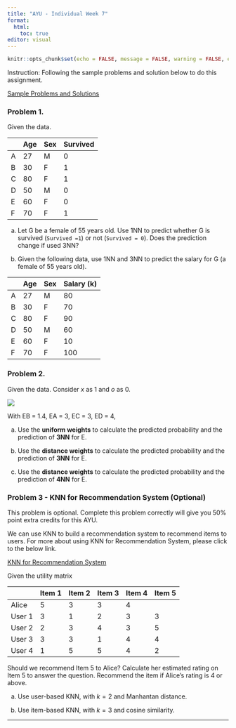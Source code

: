 ```yaml
---
title: "AYU - Individual Week 7"
format: 
  html:
    toc: true
editor: visual
---
```


```r
knitr::opts_chunk$set(echo = FALSE, message = FALSE, warning = FALSE, eval = FALSE)
```

Instruction: Following the sample problems and solution below to do this assignment. 

[Sample Problems and Solutions](ayu7_sample.html)

### Problem 1.

Given the data.

<center>

|     | Age | Sex | Survived |
|:----|:----|:----|:---------|
| A   | 27  | M   | 0        |
| B   | 30  | F   | 1        |
| C   | 80  | F   | 1        |
| D   | 50  | M   | 0        |
| E   | 60  | F   | 0        |
| F   | 70  | F   | 1        |

</center>

a.  Let G be a female of 55 years old. Use 1NN to predict whether G is survived (`Survived =1`) or not (`Survived = 0`). Does the prediction change if used 3NN?

b.  Given the following data, use 1NN and 3NN to predict the salary for G (a female of 55 years old).

|     | Age | Sex | Salary (k) |
|:----|:----|:----|:-----------|
| A   | 27  | M   | 80         |
| B   | 30  | F   | 70         |
| C   | 80  | F   | 90         |
| D   | 50  | M   | 60         |
| E   | 60  | F   | 10         |
| F   | 70  | F   | 100        |

### Problem 2.

Given the data. Consider $x$ as 1 and $o$ as 0.

![](images/k241sp.png)

With EB = 1.4, EA = 3, EC = 3, ED = 4,

a.  Use the **uniform weights** to calculate the predicted probability and the prediction of **3NN** for E.

b.  Use the **distance weights** to calculate the predicted probability and the prediction of **3NN** for E.

c.  Use the **distance weights** to calculate the predicted probability and the prediction of **4NN** for E.

### Problem 3 - KNN for Recommendation System (Optional)

This problem is optional. Complete this problem correctly will give you 50% point extra credits for this AYU.

We can use KNN to build a recommendation system to recommend items to users. For more about using KNN for Recommendation System, please click to the below link.

[KNN for Recommendation System](ayu_7_rs.html)

Given the utility matrix

|        | Item 1 | Item 2 | Item 3 | Item 4 | Item 5 |
|:-------|:-------|:-------|:-------|:-------|:-------|
| Alice  | 5      | 3      | 3      | 4      |        |
| User 1 | 3      | 1      | 2      | 3      | 3      |
| User 2 | 2      | 3      | 4      | 3      | 5      |
| User 3 | 3      | 3      | 1      | 4      | 4      |
| User 4 | 1      | 5      | 5      | 4      | 2      |

Should we recommend Item 5 to Alice? Calculate her estimated rating on Item 5 to answer the question. Recommend the item if Alice's rating is 4 or above.

a.  Use user-based KNN, with $k=2$ and Manhantan distance.

b.  Use item-based KNN, with $k=3$ and cosine similarity.

------------------------------------------------------------------------

